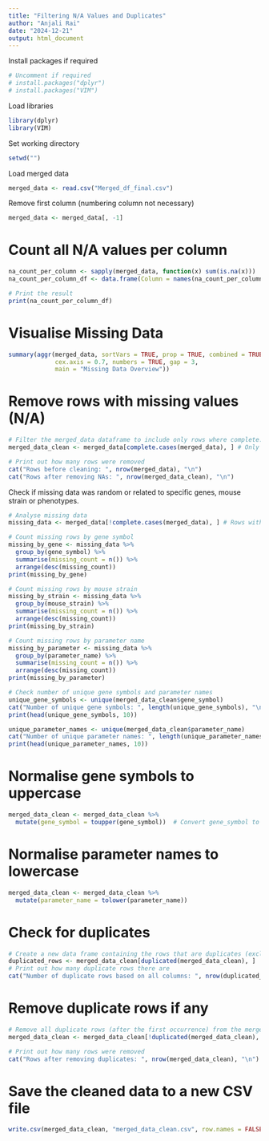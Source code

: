 ```yaml
---
title: "Filtering N/A Values and Duplicates"
author: "Anjali Rai"
date: "2024-12-21"
output: html_document
---
```


Install packages if required
```r
# Uncomment if required
# install.packages("dplyr")
# install.packages("VIM")
```

Load libraries
```r
library(dplyr)
library(VIM)
```

Set working directory
```r
setwd("")
```

Load merged data
```r
merged_data <- read.csv("Merged_df_final.csv")
```

Remove first column (numbering column not necessary)
```r
merged_data <- merged_data[, -1]
```

# Count all N/A values per column
```r
na_count_per_column <- sapply(merged_data, function(x) sum(is.na(x)))
na_count_per_column_df <- data.frame(Column = names(na_count_per_column), NA_Count = na_count_per_column)

# Print the result
print(na_count_per_column_df)
```

# Visualise Missing Data
```r
summary(aggr(merged_data, sortVars = TRUE, prop = TRUE, combined = TRUE, 
             cex.axis = 0.7, numbers = TRUE, gap = 3, 
             main = "Missing Data Overview"))
```

# Remove rows with missing values (N/A)
```r
# Filter the merged_data dataframe to include only rows where complete.cases(merged_data) is TRUE (no missing values).
merged_data_clean <- merged_data[complete.cases(merged_data), ] # Only keeping rows without any NA values.

# Print out how many rows were removed
cat("Rows before cleaning: ", nrow(merged_data), "\n")
cat("Rows after removing NAs: ", nrow(merged_data_clean), "\n")
```

Check if missing data was random or related to specific genes, mouse strain or phenotypes.
```r
# Analyse missing data
missing_data <- merged_data[!complete.cases(merged_data), ] # Rows with missing values

# Count missing rows by gene symbol
missing_by_gene <- missing_data %>%
  group_by(gene_symbol) %>%
  summarise(missing_count = n()) %>%
  arrange(desc(missing_count))
print(missing_by_gene)

# Count missing rows by mouse strain
missing_by_strain <- missing_data %>%
  group_by(mouse_strain) %>%
  summarise(missing_count = n()) %>%
  arrange(desc(missing_count))
print(missing_by_strain)

# Count missing rows by parameter name
missing_by_parameter <- missing_data %>%
  group_by(parameter_name) %>%
  summarise(missing_count = n()) %>%
  arrange(desc(missing_count))
print(missing_by_parameter)
```

```r
# Check number of unique gene symbols and parameter names
unique_gene_symbols <- unique(merged_data_clean$gene_symbol)
cat("Number of unique gene symbols: ", length(unique_gene_symbols), "\n")
print(head(unique_gene_symbols, 10))

unique_parameter_names <- unique(merged_data_clean$parameter_name)
cat("Number of unique parameter names: ", length(unique_parameter_names), "\n")
print(head(unique_parameter_names, 10))
```

# Normalise gene symbols to uppercase
```r
merged_data_clean <- merged_data_clean %>%
  mutate(gene_symbol = toupper(gene_symbol))  # Convert gene_symbol to uppercase
```

# Normalise parameter names to lowercase
```r
merged_data_clean <- merged_data_clean %>%
  mutate(parameter_name = tolower(parameter_name))
```

# Check for duplicates
```r
# Create a new data frame containing the rows that are duplicates (excluding the first occurrence of each duplicate).
duplicated_rows <- merged_data_clean[duplicated(merged_data_clean), ]
# Print out how many duplicate rows there are
cat("Number of duplicate rows based on all columns: ", nrow(duplicated_rows), "\n")
```

# Remove duplicate rows if any
```r
# Remove all duplicate rows (after the first occurrence) from the merged_data_clean data frame, leaving only unique rows or the first instance of duplicates.
merged_data_clean <- merged_data_clean[!duplicated(merged_data_clean), ]

# Print out how many rows were removed
cat("Rows after removing duplicates: ", nrow(merged_data_clean), "\n")
```

# Save the cleaned data to a new CSV file
```r
write.csv(merged_data_clean, "merged_data_clean.csv", row.names = FALSE)
```

